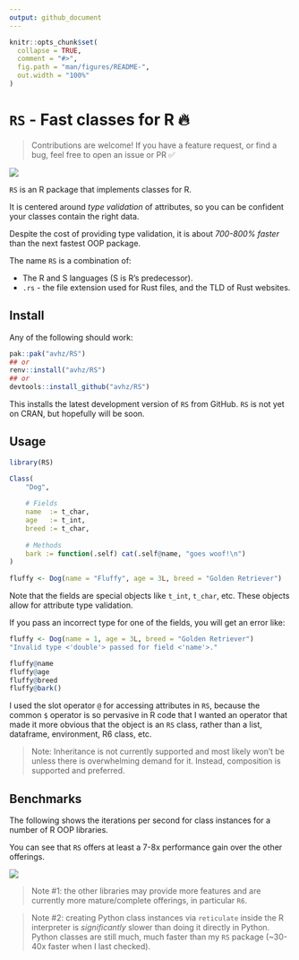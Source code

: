 ```yaml
---
output: github_document
---
```


<!-- README.md is generated from README.Rmd. Please edit that file -->

```r
knitr::opts_chunk$set(
  collapse = TRUE,
  comment = "#>",
  fig.path = "man/figures/README-",
  out.width = "100%"
)
```

# `RS` - Fast classes for R 🔥

> Contributions are welcome! If you have a feature request, or find a bug, feel free to open an issue or PR ✅

<!-- badges: start -->
![](https://img.shields.io/github/r-package/v/avhz/RS)
<!-- badges: end -->

`RS` is an R package that implements classes for R. 

It is centered around *type validation* of attributes, 
so you can be confident your classes contain the right data.

Despite the cost of providing type validation, 
it is about *700-800% faster* than the next fastest OOP package.

The name `RS` is a combination of:

- The R and S languages (S is R's predecessor).
- `.rs` - the file extension used for Rust files, and the TLD of Rust websites.


## Install

Any of the following should work:

```R
pak::pak("avhz/RS")
## or
renv::install("avhz/RS")
## or
devtools::install_github("avhz/RS")
```

This installs the latest development version of `RS` from GitHub. 
`RS` is not yet on CRAN, but hopefully will be soon.

## Usage

```r
library(RS)

Class(
    "Dog",
 
    # Fields
    name  := t_char,
    age   := t_int,
    breed := t_char,
 
    # Methods
    bark := function(.self) cat(.self@name, "goes woof!\n")
)
 
fluffy <- Dog(name = "Fluffy", age = 3L, breed = "Golden Retriever")
```

Note that the fields are special objects like `t_int`, `t_char`, etc.
These objects allow for attribute type validation.

If you pass an incorrect type for one of the fields, you will get an error like:

```R
fluffy <- Dog(name = 1, age = 3L, breed = "Golden Retriever")
"Invalid type <'double'> passed for field <'name'>."
```

```r
fluffy@name
fluffy@age
fluffy@breed
fluffy@bark()
```

I used the slot operator `@` for accessing attributes in `RS`, because the common `$` operator
is so pervasive in R code that I wanted an operator that made
it more obvious that the object is an `RS` class,
rather than a list, dataframe, environment, R6 class, etc.

> Note:
> Inheritance is not currently supported and most likely won't be unless there is overwhelming demand for it.
> Instead, composition is supported and preferred.

## Benchmarks

The following shows the iterations per second for class instances for a number of R OOP libraries.

You can see that `RS` offers at least a 7-8x performance gain over the other offerings. 

[<img src="man/figures/bench.png">](https://github.com/avhz/RS/blob/main/man/figures/bench.png)

> Note #1: the other libraries may provide more features and are currently more mature/complete offerings, in particular `R6`.

> Note #2: creating Python class instances via `reticulate` inside the R interpreter is *significantly* slower than doing it directly in Python.
> Python classes are still much, much faster than my `RS` package (~30-40x faster when I last checked).

